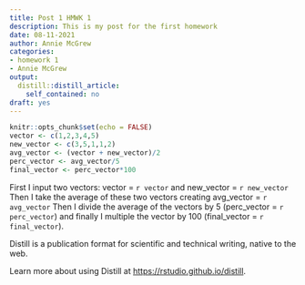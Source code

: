 ```yaml
---
title: Post 1 HMWK 1
description: This is my post for the first homework
date: 08-11-2021
author: Annie McGrew
categories:
- homework 1
- Annie McGrew
output:
  distill::distill_article:
    self_contained: no
draft: yes
---
```



```r
knitr::opts_chunk$set(echo = FALSE)
vector <- c(1,2,3,4,5)
new_vector <- c(3,5,1,1,2)
avg_vector <- (vector + new_vector)/2
perc_vector <- avg_vector/5
final_vector <- perc_vector*100
```

First I input two vectors: vector = `r vector` and new_vector = `r new_vector`
Then I take the average of these two vectors creating avg_vector = `r avg_vector`
Then I divide the average of the vectors by 5 (perc_vector = `r perc_vector`) and finally I multiple the vector by 100 (final_vector = `r final_vector`).



Distill is a publication format for scientific and technical writing, native to the web.

Learn more about using Distill at <https://rstudio.github.io/distill>.


